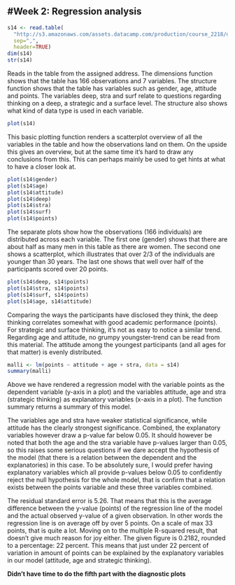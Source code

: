 #Week 2: Regression analysis
---

```r
s14 <- read.table(
  "http://s3.amazonaws.com/assets.datacamp.com/production/course_2218/datasets/learning2014.txt",
  sep=",",
  header=TRUE)
dim(s14)
str(s14)
```

Reads in the table from the assigned address. The dimensions function shows that the table has 166 observations and 7 variables.
The structure function shows that the table has variables such as gender, age, attitude and points. The variables deep, stra and surf relate to questions regarding thinking on a deep, a strategic and a surface level. The structure also shows what kind of data type is used in each variable.

```r
plot(s14)
```

This basic plotting function renders a scatterplot overview of all the variables in the table and how the observations land on them. On the upside this gives an overview, but at the same time it's hard to draw any conclusions from this. This can perhaps mainly be used to get hints at what to have a closer look at.

```r
plot(s14$gender)
plot(s14$age)
plot(s14$attitude)
plot(s14$deep)
plot(s14$stra)
plot(s14$surf)
plot(s14$points)
```

The separate plots show how the observations (166 individuals) are distributed across each variable. The first one (gender) shows that there are about half as many men in this table as there are women. The second one shows a scatterplot, which illustrates that over 2/3 of the individuals are younger than 30 years. The last one shows that well over half of the participants scored over 20 points.

```r
plot(s14$deep, s14$points)
plot(s14$stra, s14$points)
plot(s14$surf, s14$points)
plot(s14$age, s14$attitude)
```

Comparing the ways the participants have disclosed they think, the deep thinking correlates somewhat with good academic performance (points). For strategic and surface thinking, it's not as easy to notice a similar trend. Regarding age and attitude, no grumpy youngster-trend can be read from this material. The attitude among the youngest participants (and all ages for that matter) is evenly distributed.

```r
malli <- lm(points ~ attitude + age + stra, data = s14)
summary(malli)
```

Above we have rendered a regression model with the variable points as the dependent variable (y-axis in a plot) and the variables attitude, age and stra (strategic thinking) as explanatory variables (x-axis in a plot). The function summary returns a summary of this model.

The variables age and stra have weaker statistical significance, while attitude has the clearly strongest significance. Combined, the explanatory variables however draw a p-value far below 0.05. It should however be noted that both the age and the stra variable have p-values larger than 0.05, so this raises some serious questions if we dare accept the hypothesis of the model (that there is a relation between the dependent and the explanatories) in this case. To be absolutely sure, I would prefer having explanatory variables which all provide p-values below 0.05 to confidently reject the null hypothesis for the whole model, that is confirm that a relation exists between the points variable and these three variables combined.

The residual standard error is 5.26. That means that this is the average difference between the y-value (points) of the regression line of the model and the actual observed y-value of a given observation. In other words the regression line is on average off by over 5 points. On a scale of max 33 points, that is quite a lot.
Moving on to the multiple R-squared result, that doesn't give much reason for joy either. The given figure is 0.2182, rounded to a percentage: 22 percent. This means that just under 22 percent of variation in amount of points can be explained by the explanatory variables in our model (attitude, age and strategic thinking).

**Didn't have time to do the fifth part with the diagnostic plots**
